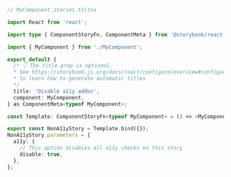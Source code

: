 ```ts
// MyComponent.stories.ts|tsx

import React from 'react';

import type { ComponentStoryFn, ComponentMeta } from '@storybook/react';

import { MyComponent } from './MyComponent';

export default {
  /* 👇 The title prop is optional.
  * See https://storybook.js.org/docs/react/configure/overview#configure-story-loading 
  * to learn how to generate automatic titles
  */
  title: 'Disable a11y addon',
  component: MyComponent,
} as ComponentMeta<typeof MyComponent>;

const Template: ComponentStoryFn<typeof MyComponent> = () => <MyComponent />;

export const NonA11yStory = Template.bind({});
NonA11yStory.parameters = {
  a11y: {
    // This option disables all a11y checks on this story
    disable: true,
  },
};
```